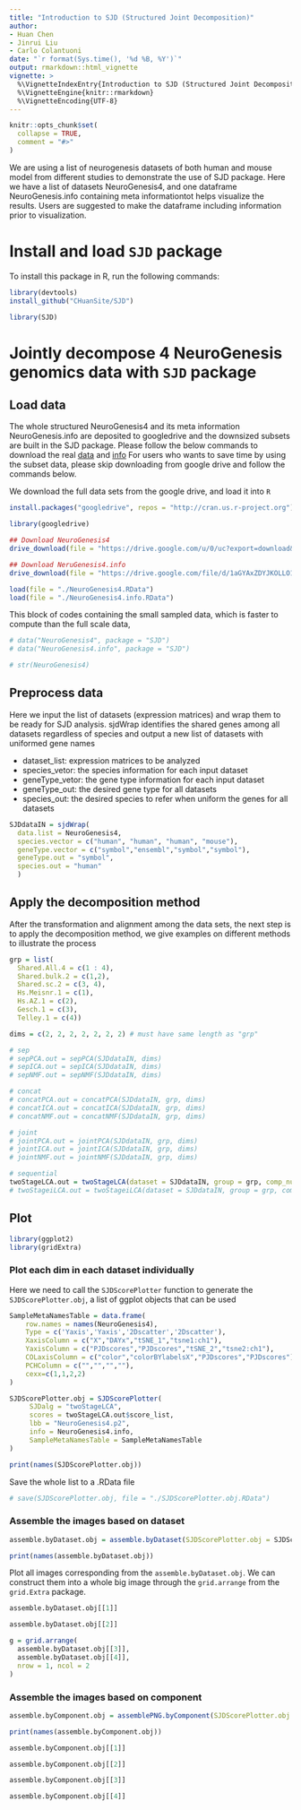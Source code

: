 ```yaml
---
title: "Introduction to SJD (Structured Joint Decomposition)"
author: 
- Huan Chen
- Jinrui Liu
- Carlo Colantuoni
date: "`r format(Sys.time(), '%d %B, %Y')`"
output: rmarkdown::html_vignette
vignette: >
  %\VignetteIndexEntry{Introduction to SJD (Structured Joint Decomposition)}
  %\VignetteEngine{knitr::rmarkdown}
  %\VignetteEncoding{UTF-8}
---
```


```r
knitr::opts_chunk$set(
  collapse = TRUE,
  comment = "#>"
)
```

We are using a list of neurogenesis datasets of both human and mouse model from different studies to demonstrate the use of SJD package. Here we have a list of datasets NeuroGenesis4, and one dataframe NeuroGenesis.info containing meta informationtot helps visualize the results. Users are suggested to make the dataframe including information prior to visualization.

# Install and load `SJD` package

To install this package in R, run the following commands:

```R
library(devtools)
install_github("CHuanSite/SJD")
```

```r
library(SJD)
```

# Jointly decompose 4 NeuroGenesis genomics data with `SJD` package

## Load data

The whole structured NeuroGenesis4 and its meta information NeuroGenesis.info are deposited to googledrive and the downsized subsets are built in the SJD package. Please follow the below commands to download the real [data](https://drive.google.com/file/d/1jf4f_dxps47yT89m8Tkpviyci_XoOtGk/view?usp=sharing) and [info](https://drive.google.com/file/d/1aGYAxZDYJKOLLO1LmFk9vPYUmtmS1TjZ/view?usp=sharing) For users who wants to save time by using the subset data, please skip downloading from google drive and follow the commands below.

We download the full data sets from the google drive, and load it into `R` 
```r
install.packages("googledrive", repos = "http://cran.us.r-project.org")

library(googledrive)

## Download NeuroGenesis4
drive_download(file = "https://drive.google.com/u/0/uc?export=download&id=1jf4f_dxps47yT89m8Tkpviyci_XoOtGk", path = "./NeuroGenesis4.RData", overwrite = TRUE)

## Download NeruGenesis4.info
drive_download(file = "https://drive.google.com/file/d/1aGYAxZDYJKOLLO1LmFk9vPYUmtmS1TjZ/view?usp=sharing", path = "./NeuroGenesis4.info.RData", overwrite = TRUE)

load(file = "./NeuroGenesis4.RData")
load(file = "./NeuroGenesis4.info.RData")
```

This block of codes containing the small sampled data, which is faster to compute than the full scale data,
```r
# data("NeuroGenesis4", package = "SJD")
# data("NeuroGenesis4.info", package = "SJD")

# str(NeuroGenesis4)
```

## Preprocess data

Here we input the list of datasets (expression matrices) and wrap them to be ready for SJD analysis. sjdWrap identifies the shared genes among all datasets regardless of species and output a new list of datasets with uniformed gene names

-	dataset_list: expression matrices to be analyzed
-	species_vetor: the species information for each input dataset
-	geneType_vetor: the gene type information for each input dataset
-	geneType_out: the desired gene type for all datasets
-	species_out: the desired species to refer when uniform the genes for all datasets

```r
SJDdataIN = sjdWrap(
  data.list = NeuroGenesis4,
  species.vector = c("human", "human", "human", "mouse"),
  geneType.vector = c("symbol","ensembl","symbol","symbol"),
  geneType.out = "symbol",
  species.out = "human"
  )
```

## Apply the decomposition method

After the transformation and alignment among the data sets, the next step is to apply the decomposition method, we give examples on different methods to illustrate the process

```r
grp = list(
  Shared.All.4 = c(1 : 4), 
  Shared.bulk.2 = c(1,2),
  Shared.sc.2 = c(3, 4),
  Hs.Meisnr.1 = c(1),
  Hs.AZ.1 = c(2),
  Gesch.1 = c(3),
  Telley.1 = c(4))

dims = c(2, 2, 2, 2, 2, 2, 2) # must have same length as "grp"

# sep
# sepPCA.out = sepPCA(SJDdataIN, dims)
# sepICA.out = sepICA(SJDdataIN, dims)
# sepNMF.out = sepNMF(SJDdataIN, dims)

# concat
# concatPCA.out = concatPCA(SJDdataIN, grp, dims)
# concatICA.out = concatICA(SJDdataIN, grp, dims)
# concatNMF.out = concatNMF(SJDdataIN, grp, dims)

# joint
# jointPCA.out = jointPCA(SJDdataIN, grp, dims)
# jointICA.out = jointICA(SJDdataIN, grp, dims)
# jointNMF.out = jointNMF(SJDdataIN, grp, dims)

# sequential
twoStageLCA.out = twoStageLCA(dataset = SJDdataIN, group = grp, comp_num = dims)
# twoStageiLCA.out = twoStageiLCA(dataset = SJDdataIN, group = grp, comp_num = dims)

```

## Plot

```r
library(ggplot2)
library(gridExtra)
```

### Plot each dim in each dataset individually 

Here we need to call the `SJDScorePlotter` function to generate the `SJDScorePlotter.obj`, a list of ggplot objects that can be used
```r
SampleMetaNamesTable = data.frame(
    row.names = names(NeuroGenesis4),
    Type = c('Yaxis','Yaxis','2Dscatter','2Dscatter'),
    XaxisColumn = c("X","DAYx","tSNE_1","tsne1:ch1"),
    YaxisColumn = c("PJDscores","PJDscores","tSNE_2","tsne2:ch1"),
    COLaxisColumn = c("color","colorBYlabelsX","PJDscores","PJDscores"),
    PCHColumn = c("","","",""),
    cexx=c(1,1,2,2)
)
```

```r
SJDScorePlotter.obj = SJDScorePlotter(
     SJDalg = "twoStageLCA",
     scores = twoStageLCA.out$score_list,
     lbb = "NeuroGenesis4.p2",
     info = NeuroGenesis4.info,
     SampleMetaNamesTable = SampleMetaNamesTable
)
```

```r
print(names(SJDScorePlotter.obj))
```

Save the whole list to a .RData file
```r
# save(SJDScorePlotter.obj, file = "./SJDScorePlotter.obj.RData")
```

### Assemble the images based on dataset
```r
assemble.byDataset.obj = assemble.byDataset(SJDScorePlotter.obj = SJDScorePlotter.obj, dataset_name = "Meissner.inVitro.bulk.Hs", SJD_algorithm = "twoStageLCA", group = NA)
```

```r
print(names(assemble.byDataset.obj))
```

Plot all images corresponding from the `assemble.byDataset.obj`. We can construct them into a whole big image through the `grid.arrange` from the `grid.Extra` package.

```r
assemble.byDataset.obj[[1]]
```

```r
assemble.byDataset.obj[[2]]
```

```r
g = grid.arrange(
  assemble.byDataset.obj[[3]],
  assemble.byDataset.obj[[4]],
  nrow = 1, ncol = 2
)
```


### Assemble the images based on component
```r
assemble.byComponent.obj = assemblePNG.byComponent(SJDScorePlotter.obj = SJDScorePlotter.obj, component = c(1, 2), SJD_algorithm = "twoStageLCA", group = 'Shared.All.4')
```

```r
print(names(assemble.byComponent.obj))
```

```r
assemble.byComponent.obj[[1]]
```

```r
assemble.byComponent.obj[[2]]
```

```r
assemble.byComponent.obj[[3]]
```

```r
assemble.byComponent.obj[[4]]
```


